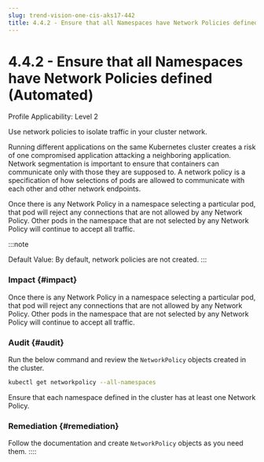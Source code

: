 ```yaml
---
slug: trend-vision-one-cis-aks17-442
title: 4.4.2 - Ensure that all Namespaces have Network Policies defined (Automated)
---
```

# 4.4.2 - Ensure that all Namespaces have Network Policies defined (Automated)

Profile Applicability: Level 2

Use network policies to isolate traffic in your cluster network.

Running different applications on the same Kubernetes cluster creates a risk of one compromised application attacking a neighboring application. Network segmentation is important to ensure that containers can communicate only with those they are supposed to. A network policy is a specification of how selections of pods are allowed to communicate with each other and other network endpoints.

Once there is any Network Policy in a namespace selecting a particular pod, that pod will reject any connections that are not allowed by any Network Policy. Other pods in the namespace that are not selected by any Network Policy will continue to accept all traffic.

:::note

Default Value: By default, network policies are not created.
:::

### Impact {#impact}

Once there is any Network Policy in a namespace selecting a particular pod, that pod will reject any connections that are not allowed by any Network Policy. Other pods in the namespace that are not selected by any Network Policy will continue to accept all traffic.

### Audit {#audit}

Run the below command and review the `NetworkPolicy` objects created in the cluster.

```bash
kubectl get networkpolicy --all-namespaces
```

Ensure that each namespace defined in the cluster has at least one Network Policy.

### Remediation {#remediation}

Follow the documentation and create `NetworkPolicy` objects as you need them.
::::
